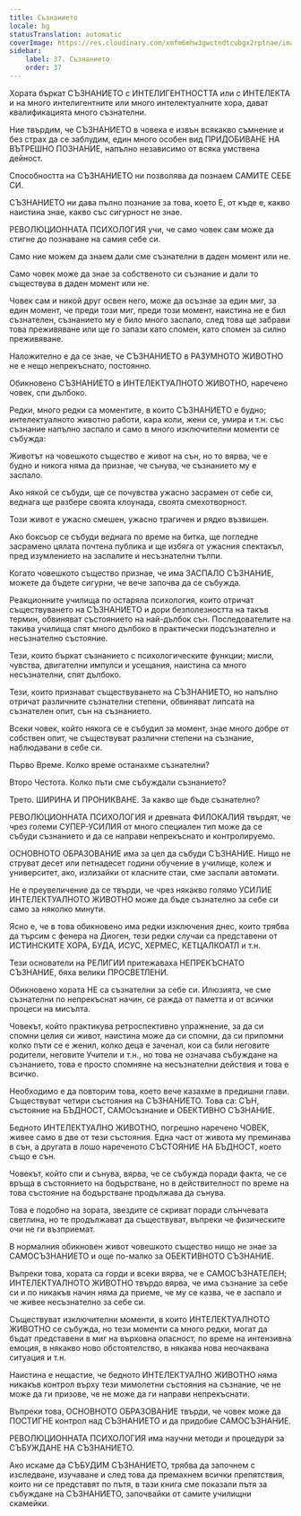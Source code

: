 ```yaml
---
title: Съзнанието
locale: bg
statusTranslation: automatic
coverImage: https://res.cloudinary.com/xmfm6mhw3gwctndtcubgx2rptnae/image/upload/v1740337243/small_cover_educacion_fundamental_a051170f1c.webp
sidebar:
    label: 37. Съзнанието
    order: 37
---
```

Хората бъркат СЪЗНАНИЕТО с ИНТЕЛИГЕНТНОСТТА или с ИНТЕЛЕКТА и на много интелигентните или много интелектуалните хора, дават квалификацията много съзнателни.

Ние твърдим, че СЪЗНАНИЕТО в човека е извън всякакво съмнение и без страх да се заблудим, един много особен вид ПРИДОБИВАНЕ НА ВЪТРЕШНО ПОЗНАНИЕ, напълно независимо от всяка умствена дейност.

Способността на СЪЗНАНИЕТО ни позволява да познаем САМИТЕ СЕБЕ СИ.

СЪЗНАНИЕТО ни дава пълно познание за това, което Е, от къде е, какво наистина знае, какво със сигурност не знае.

РЕВОЛЮЦИОННАТА ПСИХОЛОГИЯ учи, че само човек сам може да стигне до познаване на самия себе си.

Само ние можем да знаем дали сме съзнателни в даден момент или не.

Само човек може да знае за собственото си съзнание и дали то съществува в даден момент или не.

Човек сам и никой друг освен него, може да осъзнае за един миг, за един момент, че преди този миг, преди този момент, наистина не е бил съзнателен, съзнанието му е било много заспало, след това ще забрави това преживяване или ще го запази като спомен, като спомен за силно преживяване.

Наложително е да се знае, че СЪЗНАНИЕТО в РАЗУМНОТО ЖИВОТНО не е нещо непрекъснато, постоянно.

Обикновено СЪЗНАНИЕТО в ИНТЕЛЕКТУАЛНОТО ЖИВОТНО, наречено човек, спи дълбоко.

Редки, много редки са моментите, в които СЪЗНАНИЕТО е будно; интелектуалното животно работи, кара коли, жени се, умира и т.н. със съзнание напълно заспало и само в много изключителни моменти се събужда:

Животът на човешкото същество е живот на сън, но то вярва, че е будно и никога няма да признае, че сънува, че съзнанието му е заспало.

Ако някой се събуди, ще се почувства ужасно засрамен от себе си, веднага ще разбере своята клоунада, своята смехотворност.

Този живот е ужасно смешен, ужасно трагичен и рядко възвишен.

Ако боксьор се събуди веднага по време на битка, ще погледне засрамено цялата почтена публика и ще избяга от ужасния спектакъл, пред изумлението на заспалите и несъзнателни тълпи.

Когато човешкото същество признае, че има ЗАСПАЛО СЪЗНАНИЕ, можете да бъдете сигурни, че вече започва да се събужда.

Реакционните училища по остаряла психология, които отричат съществуването на СЪЗНАНИЕТО и дори безполезността на такъв термин, обвиняват състоянието на най-дълбок сън. Последователите на такива училища спят много дълбоко в практически подсъзнателно и несъзнателно състояние.

Тези, които бъркат съзнанието с психологическите функции; мисли, чувства, двигателни импулси и усещания, наистина са много несъзнателни, спят дълбоко.

Тези, които признават съществуването на СЪЗНАНИЕТО, но напълно отричат различните съзнателни степени, обвиняват липсата на съзнателен опит, сън на съзнанието.

Всеки човек, който някога се е събудил за момент, знае много добре от собствен опит, че съществуват различни степени на съзнание, наблюдавани в себе си.

Първо Време. Колко време останахме съзнателни?

Второ Честота. Колко пъти сме събуждали съзнанието?

Трето. ШИРИНА И ПРОНИКВАНЕ. За какво ще бъде съзнателно?

РЕВОЛЮЦИОННАТА ПСИХОЛОГИЯ и древната ФИЛОКАЛИЯ твърдят, че чрез големи СУПЕР-УСИЛИЯ от много специален тип може да се събуди съзнанието и да се направи непрекъснато и контролируемо.

ОСНОВНОТО ОБРАЗОВАНИЕ има за цел да събуди СЪЗНАНИЕ. Нищо не струват десет или петнадесет години обучение в училище, колеж и университет, ако, излизайки от класните стаи, сме заспали автомати.

Не е преувеличение да се твърди, че чрез някакво голямо УСИЛИЕ ИНТЕЛЕКТУАЛНОТО ЖИВОТНО може да бъде съзнателно за себе си само за няколко минути.

Ясно е, че в това обикновено има редки изключения днес, които трябва да търсим с фенера на Диоген, тези редки случаи са представени от ИСТИНСКИТЕ ХОРА, БУДА, ИСУС, ХЕРМЕС, КЕТЦАЛКОАТЛ и т.н.

Тези основатели на РЕЛИГИИ притежаваха НЕПРЕКЪСНАТО СЪЗНАНИЕ, бяха велики ПРОСВЕТЛЕНИ.

Обикновено хората НЕ са съзнателни за себе си. Илюзията, че сме съзнателни по непрекъснат начин, се ражда от паметта и от всички процеси на мисълта.

Човекът, който практикува ретроспективно упражнение, за да си спомни целия си живот, наистина може да си спомни, да си припомни колко пъти се е женил, колко деца е заченал, кои са били неговите родители, неговите Учители и т.н., но това не означава събуждане на съзнанието, това е просто спомняне на несъзнателни действия и това е всичко.

Необходимо е да повторим това, което вече казахме в предишни глави. Съществуват четири състояния на СЪЗНАНИЕТО. Това са: СЪН, състояние на БЪДНОСТ, САМОсъзнание и ОБЕКТИВНО СЪЗНАНИЕ.

Бедното ИНТЕЛЕКТУАЛНО ЖИВОТНО, погрешно наречено ЧОВЕК, живее само в две от тези състояния. Една част от живота му преминава в сън, а другата в лошо нареченото СЪСТОЯНИЕ НА БЪДНОСТ, което също е сън.

Човекът, който спи и сънува, вярва, че се събужда поради факта, че се връща в състоянието на бодърстване, но в действителност по време на това състояние на бодърстване продължава да сънува.

Това е подобно на зората, звездите се скриват поради слънчевата светлина, но те продължават да съществуват, въпреки че физическите очи не ги възприемат.

В нормалния обикновен живот човешкото същество нищо не знае за САМОСЪЗНАНИЕТО и още по-малко за ОБЕКТИВНОТО СЪЗНАНИЕ.

Въпреки това, хората са горди и всеки вярва, че е САМОСЪЗНАТЕЛЕН; ИНТЕЛЕКТУАЛНОТО ЖИВОТНО твърдо вярва, че има съзнание за себе си и по никакъв начин няма да приеме, че му се казва, че е заспало и че живее несъзнателно за себе си.

Съществуват изключителни моменти, в които ИНТЕЛЕКТУАЛНОТО ЖИВОТНО се събужда, но тези моменти са много редки, могат да бъдат представени в миг на върховна опасност, по време на интензивна емоция, в някакво ново обстоятелство, в някаква нова неочаквана ситуация и т.н.

Наистина е нещастие, че бедното ИНТЕЛЕКТУАЛНО ЖИВОТНО няма никакъв контрол върху тези мимолетни състояния на съзнание, че не може да ги призове, че не може да ги направи непрекъснати.

Въпреки това, ОСНОВНОТО ОБРАЗОВАНИЕ твърди, че човек може да ПОСТИГНЕ контрол над СЪЗНАНИЕТО и да придобие САМОСЪЗНАНИЕ.

РЕВОЛЮЦИОННАТА ПСИХОЛОГИЯ има научни методи и процедури за СЪБУЖДАНЕ НА СЪЗНАНИЕТО.

Ако искаме да СЪБУДИМ СЪЗНАНИЕТО, трябва да започнем с изследване, изучаване и след това да премахнем всички препятствия, които ни се представят по пътя, в тази книга сме показали пътя за събуждане на СЪЗНАНИЕТО, започвайки от самите училищни скамейки.


